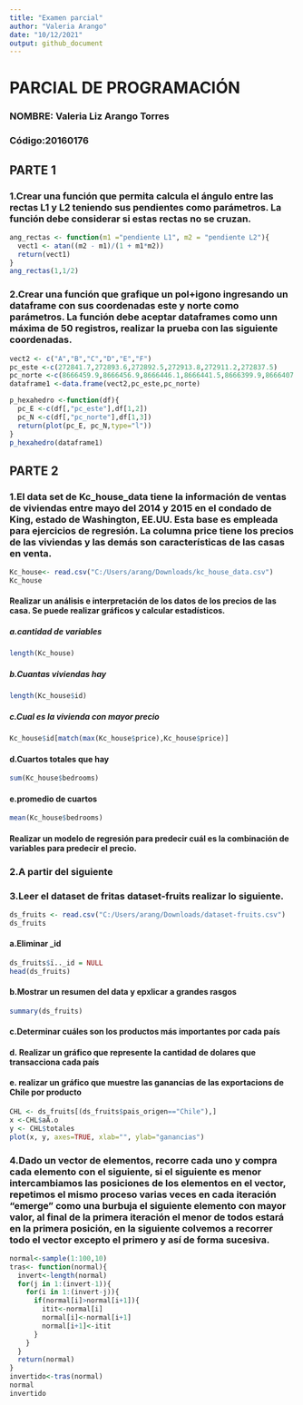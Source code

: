 ```yaml
---
title: "Examen parcial"
author: "Valeria Arango"
date: "10/12/2021"
output: github_document
---
```

# PARCIAL DE PROGRAMACIÓN

### NOMBRE: Valeria Liz Arango Torres
### Código:20160176 

## PARTE 1

### 1.Crear una función que permita calcula el ángulo entre las rectas L1 y L2 teniendo sus pendientes como parámetros. La función debe considerar si estas rectas no se cruzan.

```r
ang_rectas <- function(m1 ="pendiente L1", m2 = "pendiente L2"){
  vect1 <- atan((m2 - m1)/(1 + m1*m2))
  return(vect1)
}
ang_rectas(1,1/2)
```


### 2.Crear una función que grafique un pol+igono ingresando un dataframe con sus coordenadas este y norte como parámetros. La función debe aceptar dataframes como unn máxima de 50 registros, realizar la prueba con las siguiente coordenadas.


```r

vect2 <- c("A","B","C","D","E","F")
pc_este <-c(272841.7,272893.6,272892.5,272913.8,272911.2,272837.5)
pc_norte <-c(8666459.9,8666456.9,8666446.1,8666441.5,8666399.9,8666407.9)
dataframe1 <-data.frame(vect2,pc_este,pc_norte)

p_hexahedro <-function(df){
  pc_E <-c(df[,"pc_este"],df[1,2])
  pc_N <-c(df[,"pc_norte"],df[1,3])
  return(plot(pc_E, pc_N,type="l"))
}
p_hexahedro(dataframe1)
```


## PARTE 2

### 1.El data set de Kc_house_data tiene la información de ventas de viviendas entre mayo del 2014 y 2015 en el condado de King, estado de Washington, EE.UU. Esta base es empleada para ejercicios de regresión. La columna price tiene los precios de las viviendas y las demás son características de las casas en venta.

```r
Kc_house<- read.csv("C:/Users/arang/Downloads/kc_house_data.csv")
Kc_house
```

#### Realizar un análisis e interpretación de los datos de los precios de las casa. Se puede realizar gráficos y calcular estadísticos.

##### a.cantidad de variables

```r
length(Kc_house)
```

##### b.Cuantas viviendas hay

```r
length(Kc_house$id)
```

##### c.Cual es la vivienda con mayor precio

```r
Kc_house$id[match(max(Kc_house$price),Kc_house$price)]
```

#### d.Cuartos totales que hay

```r
sum(Kc_house$bedrooms)
```

#### e.promedio de cuartos

```r
mean(Kc_house$bedrooms)
```


#### Realizar un modelo de regresión para predecir cuál es la combinación de variables para predecir el precio.



### 2.A partir del siguiente


### 3.Leer el dataset de fritas dataset-fruits realizar lo siguiente.

```r
ds_fruits <- read.csv("C:/Users/arang/Downloads/dataset-fruits.csv")
ds_fruits
```

#### a.Eliminar _id

```r
ds_fruits$ï.._id = NULL 
head(ds_fruits)
```

#### b.Mostrar un resumen del data y epxlicar a grandes rasgos

```r
summary(ds_fruits)
```

#### c.Determinar cuáles son los productos más importantes por cada país


#### d. Realizar un gráfico que represente la cantidad de dolares que transacciona cada país


#### e. realizar un gráfico que muestre las ganancias de las exportacions de Chile por producto

```r
CHL <- ds_fruits[(ds_fruits$pais_origen=="Chile"),]
x <-CHL$aÃ.o
y <- CHL$totales
plot(x, y, axes=TRUE, xlab="", ylab="ganancias")
```

### 4.Dado un vector de elementos, recorre cada uno y compra cada elemento con el siguiente, si el siguiente es menor intercambiamos las posiciones de los elementos en el vector, repetimos el mismo proceso varias veces en cada iteración "emerge" como una burbuja el siguiente elemento con mayor valor, al final de la primera iteración el menor de todos estará en la primera posición, en la siguiente colvemos a recorrer todo el vector excepto el primero y así de forma sucesiva.

```r
normal<-sample(1:100,10)
tras<- function(normal){
  invert<-length(normal)
  for(j in 1:(invert-1)){
    for(i in 1:(invert-j)){
      if(normal[i]>normal[i+1]){
        itit<-normal[i]
        normal[i]<-normal[i+1]
        normal[i+1]<-itit
      }
    }
  }
  return(normal)
}
invertido<-tras(normal)
normal
invertido
```



